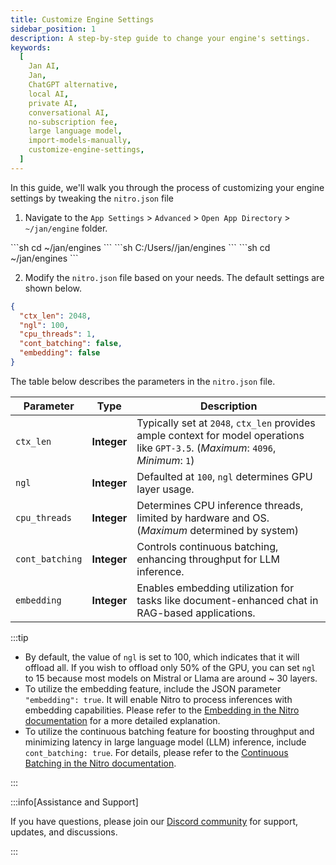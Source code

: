 ```yaml
---
title: Customize Engine Settings
sidebar_position: 1
description: A step-by-step guide to change your engine's settings.
keywords:
  [
    Jan AI,
    Jan,
    ChatGPT alternative,
    local AI,
    private AI,
    conversational AI,
    no-subscription fee,
    large language model,
    import-models-manually,
    customize-engine-settings,
  ]
---
```



In this guide, we'll walk you through the process of customizing your engine settings by tweaking the `nitro.json` file

1. Navigate to the `App Settings` > `Advanced` > `Open App Directory` > `~/jan/engine` folder.

<Tabs>
    <TabItem value="mac" label="MacOS" default>
        ```sh
        cd ~/jan/engines
        ```
    </TabItem>
    <TabItem value="windows" label="Windows" default>
        ```sh
        C:/Users/<your_user_name>/jan/engines
        ```
    </TabItem>
    <TabItem value="linux" label="Linux" default>
        ```sh
        cd ~/jan/engines
        ```
    </TabItem>
</Tabs>

2. Modify the `nitro.json` file based on your needs. The default settings are shown below.

```json title="~/jan/engines/nitro.json"
{
  "ctx_len": 2048,
  "ngl": 100,
  "cpu_threads": 1,
  "cont_batching": false,
  "embedding": false
}
```

The table below describes the parameters in the `nitro.json` file.

| Parameter | Type | Description |
| --------- | ---- | ----------- |
| `ctx_len` | **Integer** | Typically set at `2048`, `ctx_len` provides ample context for model operations like `GPT-3.5`. (*Maximum*: `4096`, *Minimum*: `1`) |
| `ngl` | **Integer** | Defaulted at `100`, `ngl` determines GPU layer usage. |
| `cpu_threads` | **Integer** | Determines CPU inference threads, limited by hardware and OS. (*Maximum* determined by system) |
| `cont_batching` | **Integer** | Controls continuous batching, enhancing throughput for LLM inference. |
| `embedding` | **Integer** | Enables embedding utilization for tasks like document-enhanced chat in RAG-based applications. |

:::tip
 - By default, the value of `ngl` is set to 100, which indicates that it will offload all. If you wish to offload only 50% of the GPU, you can set `ngl` to 15 because most models on Mistral or Llama are around ~ 30 layers.
 - To utilize the embedding feature, include the JSON parameter `"embedding": true`. It will enable Nitro to process inferences with embedding capabilities. Please refer to the [Embedding in the Nitro documentation](https://nitro.jan.ai/features/embed) for a more detailed explanation.
 - To utilize the continuous batching feature for boosting throughput and minimizing latency in large language model (LLM) inference, include `cont_batching: true`. For details, please refer to the [Continuous Batching in the Nitro documentation](https://nitro.jan.ai/features/cont-batch).

:::

:::info[Assistance and Support]

If you have questions, please join our [Discord community](https://discord.gg/Dt7MxDyNNZ) for support, updates, and discussions.

:::